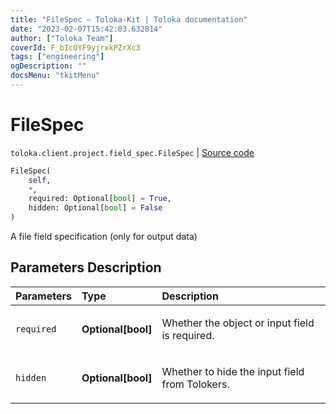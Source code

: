 ```yaml
---
title: "FileSpec — Toloka-Kit | Toloka documentation"
date: "2023-02-07T15:42:03.632814"
author: ["Toloka Team"]
coverId: F_bIcOYF9yjrxkPZrXc3
tags: ["engineering"]
ogDescription: ""
docsMenu: "tkitMenu"
---
```


# FileSpec
`toloka.client.project.field_spec.FileSpec` | [Source code](https://github.com/Toloka/toloka-kit/blob/v1.1.3/src/client/project/field_spec.py#L118)

```python
FileSpec(
    self,
    *,
    required: Optional[bool] = True,
    hidden: Optional[bool] = False
)
```

A file field specification (only for output data)

## Parameters Description

| Parameters | Type | Description |
| :----------| :----| :-----------|
`required`|**Optional\[bool\]**|<p>Whether the object or input field is required.</p>
`hidden`|**Optional\[bool\]**|<p>Whether to hide the input field from Tolokers.</p>